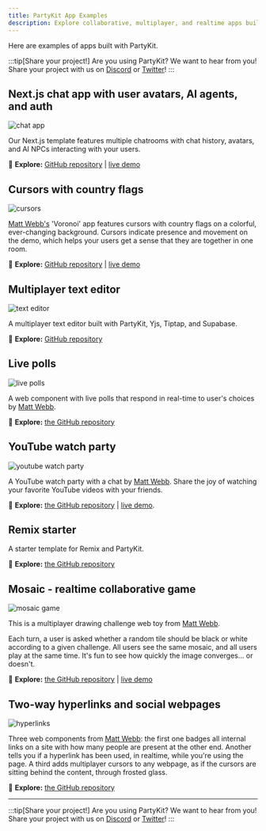 ```yaml
---
title: PartyKit App Examples
description: Explore collaborative, multiplayer, and realtime apps built with PartyKit
---
```



Here are examples of apps built with PartyKit.

:::tip[Share your project!]
Are you using PartyKit? We want to hear from you! Share your project with us on [Discord](https://discord.gg/KDZb7J4uxJ) or [Twitter](https://twitter.com/partykit_io)!
:::

## Next.js chat app with user avatars, AI agents, and auth

![chat app](/src/assets/chat-app.png)

Our Next.js template features multiple chatrooms with chat history, avatars, and AI NPCs interacting with your users.

🎈 **Explore:** [GitHub repository](https://github.com/partykit/partykit-nextjs-chat-template) | [live demo](https://partykit-nextjs-chat-template.vercel.app/)

## Cursors with country flags

![cursors](/src/assets/voronoi.png)

[Matt Webb's](https://twitter.com/genmon) 'Voronoi' app features cursors with country flags on a colorful, ever-changing background. Cursors indicate presence and movement on the demo, which helps your users get a sense that they are together in one room.

🎈 **Explore:** [GitHub repository](https://github.com/partykit/sketch-voronoi) | [live demo](https://multicursor-sketch.vercel.app/)

## Multiplayer text editor

![text editor](/src/assets/text-editor.gif)

A multiplayer text editor built with PartyKit, Yjs, Tiptap, and Supabase.

🎈 **Explore:** [GitHub repository](https://github.com/partykit/partykit-text-editor-example)

## Live polls

![live polls](/src/assets/poll.gif)

A web component with live polls that respond in real-time to user's choices by [Matt Webb](https://twitter.com/genmon).

🎈 **Explore:** [the GitHub repository](https://github.com/partykit/sketch-polls)

## YouTube watch party

![youtube watch party](/src/assets/youtube-watch-party.png)

A YouTube watch party with a chat by [Matt Webb](https://twitter.com/genmon). Share the joy of watching your favorite YouTube videos with your friends.

🎈 **Explore:** [the GitHub repository](https://youtube-party-seven.vercel.app/) | [live demo](https://github.com/partykit/sketch-youtube).

## Remix starter

A starter template for Remix and PartyKit.

🎈 **Explore:** [the GitHub repository](https://github.com/partykit/remix-starter)

## Mosaic - realtime collaborative game

![mosaic game](/src/assets/mosaic.png)

This is a multiplayer drawing challenge web toy from [Matt Webb](https://twitter.com/genmon).

Each turn, a user is asked whether a random tile should be black or white according to a given challenge. All users see the same mosaic, and all users play at the same time. It's fun to see how quickly the image converges... or doesn't.

🎈 **Explore:** [the GitHub repository](https://github.com/partykit/sketch-mosaic) | [live demo](https://mosaic-party.vercel.app/)

## Two-way hyperlinks and social webpages

![hyperlinks](/src/assets/hyperlinks.png)

Three web components from [Matt Webb](https://twitter.com/genmon): the first one badges all internal links on a site with how many people are present at the other end. Another tells you if a hyperlink has been used, in realtime, while you're using the page. A third adds multiplayer cursors to any webpage, as if the cursors are sitting behind the content, through frosted glass.

🎈 **Explore:** [the GitHub repository](https://github.com/partykit/sketch-disco)



--- 
:::tip[Share your project!]
Are you using PartyKit? We want to hear from you! Share your project with us on  [Discord](https://discord.gg/KDZb7J4uxJ) or [Twitter](https://twitter.com/partykit_io)!
:::